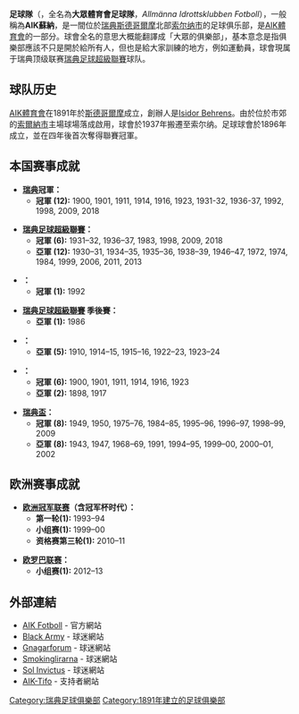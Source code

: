 {{noteTA
|T=zh-hans:AIK足球俱乐部; zh-hk:AIK足球隊;
|G1=足球;
|1=zh-hans:索尔纳; zh-hk:蘇納;
}}
{{Football club infobox
| clubname   = AIK蘇納
| image      = [[File:Aik.png|180px]]
| fullname   = Allmänna Idrottsklubben
| nickname   = ''Gnaget''
| founded    = 1891年
| city       = [[斯德哥爾摩|斯德哥爾摩]][[索爾納|索爾納]]
| ground     = [[友誼體育館|友誼體育館]]
| capacity   = 54,000
| chairman   = [[Johan_Segui|Johan Segui]]
| manager    = [[Andreas_Alm|Andreas Alm]]
| league     = [[瑞典超級足球聯賽|瑞典超級足球聯賽]]
| season     = 2021
| position   = 瑞典超，第 2 位
| pattern_la1   = _aik1415h
| pattern_b1    = _aik1415h
| pattern_ra1   = _aik1415h
| pattern_sh1   = _aik1415h
| pattern_so1   = _color_3_stripes_yellow
| leftarm1      = ffff00
| body1         = ffff00
| rightarm1     = ffff00
| shorts1       = ffffff
| socks1        = 000000
| pattern_la2   = _aik1415a
| pattern_b2    = _aik1415a
| pattern_ra2   = _aik1415a
| pattern_sh2   = _aik1415h
| pattern_so2   = _color_3_stripes_yellow
| leftarm2      = ffffff
| body2         = ffffff
| rightarm2     = ffffff
| shorts2       = ffffff
| socks2        = 000000
}}

'''{{lang|sv|AIK}}足球隊'''（'''{{lang|sv|AIK Fotboll}}'''，全名為'''大眾體育會足球隊'''，''Allmänna Idrottsklubben Fotboll''），一般稱為'''AIK蘇納'''，是一間位於[[瑞典|瑞典]][[斯德哥爾摩|斯德哥爾摩]]北部[[索尔纳市|索尔纳市]]的足球俱乐部，是[[AIK體育會|AIK體育會]]的一部分。球會全名的意思大概能翻譯成「大眾的俱樂部」，基本意念是指俱樂部應該不只是開於給所有人，但也是給大家訓練的地方，例如運動員，球會現属于瑞典顶级联赛[[瑞典足球超級聯賽|瑞典足球超級聯賽]]球队。

== 球队历史 ==

[[AIK體育會|AIK體育會]]在1891年於[[斯德哥爾摩|斯德哥爾摩]]成立，創辦人是[[Isidor_Behrens|Isidor Behrens]]。由於位於市郊的[[索爾納市|索爾納市]]主場球場落成啟用，球會於1937年搬遷至索尔纳。足球球會於1896年成立，並在四年後首次奪得聯賽冠軍。

== 本国赛事成就 ==
* '''[[瑞典|瑞典]]冠軍：'''
** '''冠軍 (12):''' 1900, 1901, 1911, 1914, 1916, 1923, 1931-32, 1936-37, 1992, 1998, 2009, 2018

* '''[[瑞典足球超級聯賽|瑞典足球超級聯賽]]：'''
** '''冠軍 (6):''' 1931–32, 1936–37, 1983, 1998, 2009, 2018
** '''亞軍 (12):''' 1930–31, 1934–35, 1935–36, 1938–39, 1946–47, 1972, 1974, 1984, 1999, 2006, 2011, 2013

* '''{{link-en|瑞典足球冠军联赛|Mästerskapsserien}}：'''
** '''冠軍 (1):''' 1992

* '''[[瑞典足球超級聯賽|瑞典足球超級聯賽]] 季後賽：'''
** '''亞軍 (1):''' 1986

* '''{{link-en|瑞典足球系列赛|Svenska Serien}}：'''
** '''亞軍 (5):''' 1910, 1914–15, 1915–16, 1922–23, 1923–24

* '''{{link-en|瑞典國家盃|Svenska Mästerskapet}}：'''
** '''冠軍 (6):''' 1900, 1901, 1911, 1914, 1916, 1923
** '''亞軍 (2):''' 1898, 1917

* '''[[瑞典盃|瑞典盃]]：'''
** '''冠軍 (8):''' 1949, 1950, 1975–76, 1984–85, 1995–96, 1996–97, 1998–99, 2009
** '''亞軍 (8):''' 1943, 1947, 1968–69, 1991, 1994–95, 1999–00, 2000–01, 2002

== 欧洲赛事成就 ==
* '''[[欧洲冠军联赛|欧洲冠军联赛]]（含冠军杯时代）：'''
** '''第一轮(1):''' 1993–94
** '''小组赛(1):''' 1999–00
** '''资格赛第三轮(1):''' 2010–11

* '''[[欧罗巴联赛|欧罗巴联赛]]：'''
** '''小组赛(1):''' 2012–13

== 外部連結 ==
* [http://www.aik.se/fotboll/ AIK Fotboll]{{Wayback|url=http://www.aik.se/fotboll/ |date=20060426191002 }} - 官方網站
* [http://www.blackarmy.se/ Black Army]{{Wayback|url=http://www.blackarmy.se/ |date=20060427234905 }} - 球迷網站
* [http://www.svenskafans.com/fotboll/aik/ Gnagarforum]{{Wayback|url=http://www.svenskafans.com/fotboll/aik/ |date=20060424173402 }} - 球迷網站
* [https://web.archive.org/web/20100201100224/http://www.supporterklubben.com/ Smokinglirarna] - 球迷網站
* [http://www.solinvictus.se/ Sol Invictus]{{Wayback|url=http://www.solinvictus.se/ |date=20060424183217 }} - 球迷網站
* [https://web.archive.org/web/20060429220047/http://www.aiktifo.com/ AIK-Tifo] - 支持者網站

{{瑞典足球超級聯賽}}

[[Category:瑞典足球俱樂部|Category:瑞典足球俱樂部]]
[[Category:1891年建立的足球俱樂部|Category:1891年建立的足球俱樂部]]